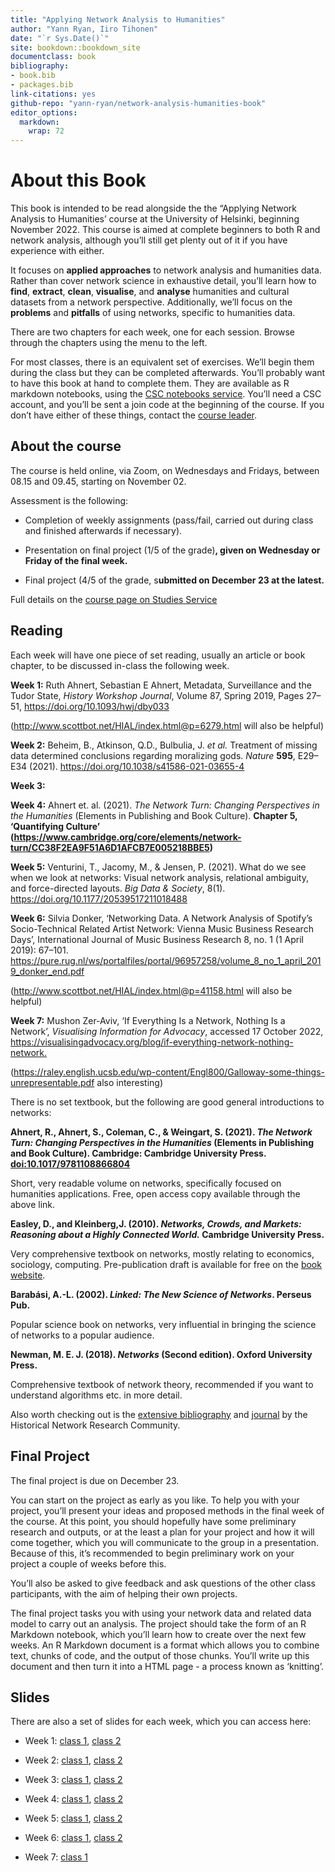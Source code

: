 ```yaml
---
title: "Applying Network Analysis to Humanities"
author: "Yann Ryan, Iiro Tihonen"
date: "`r Sys.Date()`"
site: bookdown::bookdown_site
documentclass: book
bibliography:
- book.bib
- packages.bib
link-citations: yes
github-repo: "yann-ryan/network-analysis-humanities-book"
editor_options: 
  markdown: 
    wrap: 72
---
```


# About this Book

This book is intended to be read alongside the the "Applying Network
Analysis to Humanities' course at the University of Helsinki, beginning
November 2022. This course is aimed at complete beginners to both R and
network analysis, although you'll still get plenty out of it if you have
experience with either.

It focuses on **applied approaches** to network analysis and humanities
data. Rather than cover network science in exhaustive detail, you'll
learn how to **find**, **extract**, **clean**, **visualise**, and
**analyse** humanities and cultural datasets from a network perspective.
Additionally, we'll focus on the **problems** and **pitfalls** of using
networks, specific to humanities data.

There are two chapters for each week, one for each session. Browse
through the chapters using the menu to the left.

For most classes, there is an equivalent set of exercises. We'll begin
them during the class but they can be completed afterwards. You'll
probably want to have this book at hand to complete them. They are
available as R markdown notebooks, using the [CSC notebooks
service](https://notebooks.rahtiapp.fi/welcome). You'll need a CSC
account, and you'll be sent a join code at the beginning of the course.
If you don't have either of these things, contact the [course
leader](mailto:yann.ryan@helinki.fi).

## About the course

The course is held online, via Zoom, on Wednesdays and Fridays, between
08.15 and 09.45, starting on November 02.

Assessment is the following:

-   Completion of weekly assignments (pass/fail, carried out during
    class and finished afterwards if necessary).

-   Presentation on final project (1/5 of the grade)**, given on
    Wednesday or Friday of the final week.**

-   Final project (4/5 of the grade, s**ubmitted on December 23 at the
    latest.**

Full details on the [course page on Studies
Service](https://studies.helsinki.fi/courses/cur/hy-opt-cur-2223-7c9cdedc-fc7b-4e66-b793-1dbe0db868b7)

## Reading

Each week will have one piece of set reading, usually an article or book
chapter, to be discussed in-class the following week.

**Week 1:** Ruth Ahnert, Sebastian E Ahnert, Metadata, Surveillance and
the Tudor State, *History Workshop Journal*, Volume 87, Spring 2019,
Pages 27--51, <https://doi.org/10.1093/hwj/dby033>

([http://www.scottbot.net/HIAL/index.html\@p=6279.html](http://www.scottbot.net/HIAL/index.html@p=6279.html)
will also be helpful)

**Week 2:** Beheim, B., Atkinson, Q.D., Bulbulia, J. *et al.* Treatment
of missing data determined conclusions regarding moralizing gods.
*Nature* **595**, E29--E34 (2021).
<https://doi.org/10.1038/s41586-021-03655-4>

**Week 3:**

**Week 4:** Ahnert et. al. (2021). *The Network Turn: Changing
Perspectives in the Humanities* (Elements in Publishing and Book
Culture). **Chapter 5, 'Quantifying Culture'
(<https://www.cambridge.org/core/elements/network-turn/CC38F2EA9F51A6D1AFCB7E005218BBE5>)**

**Week 5:** Venturini, T., Jacomy, M., & Jensen, P. (2021). What do we
see when we look at networks: Visual network analysis, relational
ambiguity, and force-directed layouts. *Big Data & Society*, 8(1).
<https://doi.org/10.1177/20539517211018488>

**Week 6:** Silvia Donker, 'Networking Data. A Network Analysis of
Spotify's Socio-Technical Related Artist Network: Vienna Music Business
Research Days', International Journal of Music Business Research 8, no.
1 (1 April 2019): 67--101.
<https://pure.rug.nl/ws/portalfiles/portal/96957258/volume_8_no_1_april_2019_donker_end.pdf>

([http://www.scottbot.net/HIAL/index.html\@p=41158.html](http://www.scottbot.net/HIAL/index.html@p=41158.html)
will also be helpful)

**Week 7:** Mushon Zer-Aviv, 'If Everything Is a Network, Nothing Is a
Network', *Visualising Information for Advocacy*, accessed 17 October
2022,
<https://visualisingadvocacy.org/blog/if-everything-network-nothing-network.>

(<https://raley.english.ucsb.edu/wp-content/Engl800/Galloway-some-things-unrepresentable.pdf>
also interesting)

There is no set textbook, but the following are good general
introductions to networks:

**Ahnert, R., Ahnert, S., Coleman, C., & Weingart, S. (2021). *The
Network Turn: Changing Perspectives in the Humanities* (Elements in
Publishing and Book Culture). Cambridge: Cambridge University Press.
<doi:10.1017/9781108866804>**

Short, very readable volume on networks, specifically focused on
humanities applications. Free, open access copy available through the
above link.

**Easley, D., and Kleinberg,J. (2010). *Networks, Crowds, and Markets:
Reasoning about a Highly Connected World.* Cambridge University Press.**

Very comprehensive textbook on networks, mostly relating to economics,
sociology, computing. Pre-publication draft is available for free on the
[book website](https://www.cs.cornell.edu/home/kleinber/networks-book/).

**Barabási, A.-L. (2002). *Linked: The New Science of Networks*. Perseus
Pub.**

Popular science book on networks, very influential in bringing the
science of networks to a popular audience.

**Newman, M. E. J. (2018). *Networks* (Second edition). Oxford
University Press.**

Comprehensive textbook of network theory, recommended if you want to
understand algorithms etc. in more detail.

Also worth checking out is the [extensive
bibliography](https://historicalnetworkresearch.org/bibliography/) and
[journal](https://jhnr.uni.lu/index.php/jhnr) by the Historical Network
Research Community.

## Final Project

The final project is due on December 23.

You can start on the project as early as you like. To help you with your
project, you'll present your ideas and proposed methods in the final
week of the course. At this point, you should hopefully have some
preliminary research and outputs, or at the least a plan for your
project and how it will come together, which you will communicate to the
group in a presentation. Because of this, it's recommended to begin
preliminary work on your project a couple of weeks before this.

You'll also be asked to give feedback and ask questions of the other
class participants, with the aim of helping their own projects.

The final project tasks you with using your network data and related
data model to carry out an analysis. The project should take the form of
an R Markdown notebook, which you'll learn how to create over the next
few weeks. An R Markdown document is a format which allows you to
combine text, chunks of code, and the output of those chunks. You'll
write up this document and then turn it into a HTML page - a process
known as 'knitting'.

## Slides

There are also a set of slides for each week, which you can access here:

-   Week 1: [class
    1](https://comhis.github.io/applying-network-analysis-to-humanities/slides/1-1-introduction.html),
    [class
    2](https://comhis.github.io/applying-network-analysis-to-humanities/slides/1-2-intro-to-r.html)

-   Week 2: [class
    1](https://comhis.github.io/applying-network-analysis-to-humanities/slides/2-1-network-data.html),
    [class
    2](https://comhis.github.io/applying-network-analysis-to-humanities/slides/2-2-data-cleaning.html)

-   Week 3: [class
    1](https://comhis.github.io/applying-network-analysis-to-humanities/slides/3-1-fundamentals-data-modelling.html),
    [class
    2](https://comhis.github.io/applying-network-analysis-to-humanities/slides/3-2-building-data-model.html)

-   Week 4: [class
    1](https://comhis.github.io/applying-network-analysis-to-humanities/slides/4-1-fundamentals.html),
    [class
    2](https://comhis.github.io/applying-network-analysis-to-humanities/slides/4-2-networks-with-r.html)

-   Week 5: [class
    1](https://comhis.github.io/applying-network-analysis-to-humanities/slides/5-1-visualising-with-ggraph.html),
    [class
    2](https://comhis.github.io/applying-network-analysis-to-humanities/slides/visualising-gephi.html)

-   Week 6: [class
    1](https://comhis.github.io/applying-network-analysis-to-humanities/slides/bipartite-networks.html),
    [class
    2](https://comhis.github.io/applying-network-analysis-to-humanities/slides/6-2-literary-linguistic.html)

-   Week 7: [class
    1](https://comhis.github.io/applying-network-analysis-to-humanities/slides/7-reflections.html)
